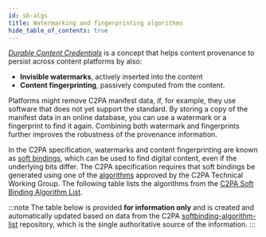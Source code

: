 ```yaml
---
id: sb-algs
title: Watermarking and fingerprinting algorithms
hide_table_of_contents: true
---
```


[_Durable Content Credentials_](https://contentauthenticity.org/blog/durable-content-credentials) is a concept that helps content provenance to persist across content platforms by also:

- **Invisible watermarks**, actively inserted into the content
- **Content fingerprinting**, passively computed from the content.

Platforms might remove C2PA manifest data, if, for example, they use software that does not yet support the standard. By storing a copy of the manifest data in an online database, you can use a watermark or a fingerprint to find it again.
Combining both watermark and fingerprints further improves the robustness of the provenance information.

In the C2PA specification, watermarks and content fingerprinting are known as [soft bindings](https://c2pa.org/specifications/specifications/2.1/specs/C2PA_Specification.html#_soft_bindings), which can be used to find digital content, even if the underlying bits differ. The C2PA specification requires that soft bindings be generated using one of the [algorithms](https://c2pa.org/specifications/specifications/2.1/specs/C2PA_Specification.html#_soft_binding_algorithm_list) approved by the C2PA Technical Working Group. The following table lists the algorithms from the [C2PA Soft Binding Algorithm List](https://github.com/c2pa-org/softbinding-algorithm-list).

:::note
The table below is provided **for information only** and is created and automatically updated based on data from the C2PA [softbinding-algorithm-list](https://github.com/c2pa-org/softbinding-algorithm-list/blob/main/softbinding-algorithm-list.json) repository, which is the single authoritative source of the information.
:::


<JSONToTable />
